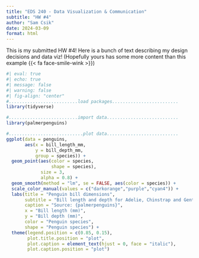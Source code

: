 ```yaml
---
title: "EDS 240 - Data Visualization & Communication"
subtitle: "HW #4"
author: "Sam Csik"
date: 2024-03-09
format: html
---
```


This is my submitted HW #4! Here is a bunch of text describing my design decisions and data viz! (Hopefully yours has some more content than this example {{< fa face-smile-wink >}})

```r
#| eval: true
#| echo: true
#| message: false
#| warning: false
#| fig-align: "center"
#..........................load packages.........................
library(tidyverse)

#..........................import data...........................
library(palmerpenguins)

#............................plot data...........................
ggplot(data = penguins,
       aes(x = bill_length_mm,
           y = bill_depth_mm,
           group = species)) +
  geom_point(aes(color = species, 
                 shape = species),
             size = 3,
             alpha = 0.8) +
  geom_smooth(method = "lm", se = FALSE, aes(color = species)) +
  scale_color_manual(values = c("darkorange","purple","cyan4")) +
  labs(title = "Penguin bill dimensions",
       subtitle = "Bill length and depth for Adelie, Chinstrap and Gentoo Penguins at Palmer Station LTER",
       caption = "Source: {palmerpenguins}",
       x = "Bill length (mm)",
       y = "Bill depth (mm)",
       color = "Penguin species",
       shape = "Penguin species") +
  theme(legend.position = c(0.85, 0.15),
        plot.title.position = "plot",
        plot.caption = element_text(hjust = 0, face = "italic"),
        plot.caption.position = "plot")
```

